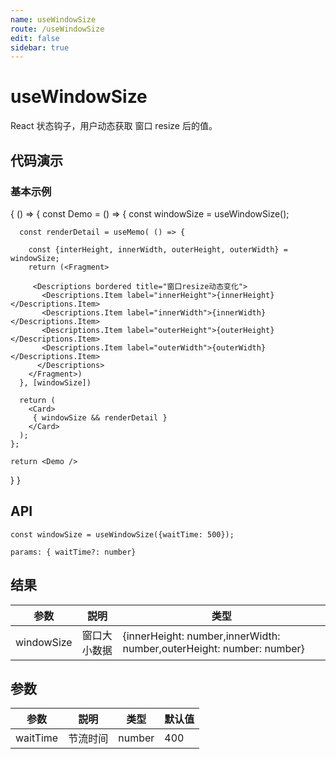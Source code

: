 ```yaml
---
name: useWindowSize
route: /useWindowSize
edit: false
sidebar: true
---
```



# useWindowSize

React 状态钩子，用户动态获取 窗口 resize 后的值。

## 代码演示

### 基本示例

<Playground>
{
  () => {
    const Demo = () => {
      const windowSize = useWindowSize();

      const renderDetail = useMemo( () => {

        const {interHeight, innerWidth, outerHeight, outerWidth} = windowSize;
        return (<Fragment>

         <Descriptions bordered title="窗口resize动态变化">
           <Descriptions.Item label="innerHeight">{innerHeight}</Descriptions.Item>
           <Descriptions.Item label="innerWidth">{innerWidth}</Descriptions.Item>
           <Descriptions.Item label="outerHeight">{outerHeight}</Descriptions.Item>
           <Descriptions.Item label="outerWidth">{outerWidth}</Descriptions.Item>
          </Descriptions>
        </Fragment>)
      }, [windowSize])

      return (
        <Card>
         { windowSize && renderDetail }
        </Card>
      );
    };

    return <Demo />
  }
}
</Playground>

## API

```
const windowSize = useWindowSize({waitTime: 500});

params: { waitTime?: number}
```

## 结果

|参数|説明|类型|
|------ |--------------|---------------|
|windowSize|窗口大小数据|{innerHeight: number,innerWidth: number,outerHeight: number: number}|


## 参数
|参数|説明|类型|默认值|
|--- |------|-------|-------|
|waitTime| 节流时间 | number | 400|

